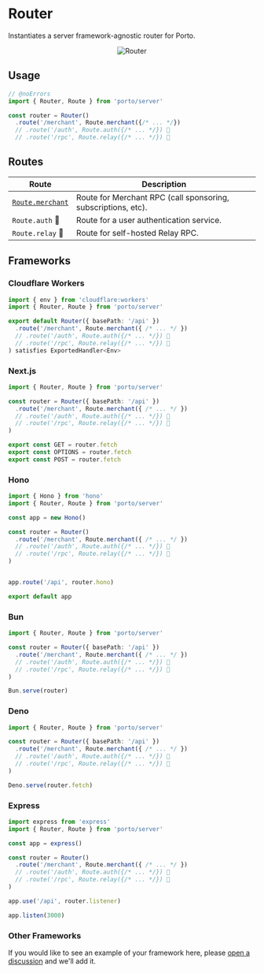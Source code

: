 # Router

Instantiates a server framework-agnostic router for Porto.

<center>
  <img src="/router.svg" alt="Router" />
</center>

## Usage

```ts twoslash
// @noErrors
import { Router, Route } from 'porto/server'

const router = Router()
  .route('/merchant', Route.merchant({/* ... */})
  // .route('/auth', Route.auth({/* ... */}) 🚧
  // .route('/rpc', Route.relay({/* ... */}) 🚧
```

## Routes

| Route | Description |
| ----- | --------- |
| [`Route.merchant`](/sdk/api/router/merchant) | Route for Merchant RPC (call sponsoring, subscriptions, etc). |
| `Route.auth` 🚧 | Route for a user authentication service. |
| `Route.relay` 🚧 | Route for self-hosted Relay RPC. |

## Frameworks

### Cloudflare Workers

```ts
import { env } from 'cloudflare:workers'
import { Router, Route } from 'porto/server'

export default Router({ basePath: '/api' })
  .route('/merchant', Route.merchant({ /* ... */ })
  // .route('/auth', Route.auth({/* ... */}) 🚧
  // .route('/rpc', Route.relay({/* ... */}) 🚧
) satisfies ExportedHandler<Env>
```

### Next.js

```ts [app/api/[[...routes]]/route.ts]
import { Router, Route } from 'porto/server'

const router = Router({ basePath: '/api' })
  .route('/merchant', Route.merchant({ /* ... */ })
  // .route('/auth', Route.auth({/* ... */}) 🚧
  // .route('/rpc', Route.relay({/* ... */}) 🚧
)

export const GET = router.fetch
export const OPTIONS = router.fetch
export const POST = router.fetch
```

### Hono

```ts
import { Hono } from 'hono'
import { Router, Route } from 'porto/server'

const app = new Hono()

const router = Router()
  .route('/merchant', Route.merchant({ /* ... */ })
  // .route('/auth', Route.auth({/* ... */}) 🚧
  // .route('/rpc', Route.relay({/* ... */}) 🚧
)


app.route('/api', router.hono)

export default app
```

### Bun

```ts
import { Router, Route } from 'porto/server'

const router = Router({ basePath: '/api' })
  .route('/merchant', Route.merchant({ /* ... */ })
  // .route('/auth', Route.auth({/* ... */}) 🚧
  // .route('/rpc', Route.relay({/* ... */}) 🚧
)

Bun.serve(router)
```

### Deno

```ts
import { Router, Route } from 'porto/server'

const router = Router({ basePath: '/api' })
  .route('/merchant', Route.merchant({ /* ... */ })
  // .route('/auth', Route.auth({/* ... */}) 🚧
  // .route('/rpc', Route.relay({/* ... */}) 🚧
)

Deno.serve(router.fetch)
```

### Express

```ts
import express from 'express'
import { Router, Route } from 'porto/server'

const app = express()

const router = Router()
  .route('/merchant', Route.merchant({ /* ... */ })
  // .route('/auth', Route.auth({/* ... */}) 🚧
  // .route('/rpc', Route.relay({/* ... */}) 🚧
)

app.use('/api', router.listener)

app.listen(3000)
```

### Other Frameworks

If you would like to see an example of your framework here, please [open a discussion](https://github.com/ithacaxyz/porto/discussions/new) and we'll add it.
